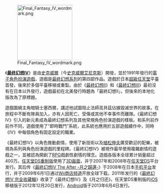 [[File:Final_Fantasy_IV_wordmark.png|180px]]

《'''[[最终幻想IV|最终幻想IV]]'''》是由[[史克威爾|史克威爾]]（今[[史克威爾艾尼克斯|史克威爾艾尼克斯]]）開發，並於1991年發行的[[電子角色扮演遊戲|電子角色扮演遊戲]]，遊戲是[[最終幻想系列|最終幻想系列]]的第四部作品。遊戲於日本[[超級任天堂|超級任天堂]]平臺首發，後來於多個平臺移植或重製。由於《[[最終幻想II|最終幻想II]]》和《[[最終幻想III|最終幻想III]]》最初沒有在日本以外發行，遊戲最初在北美發行時題為「最終幻想II」，但後來的本地化版改為了原標題。

遊戲圍繞主角暗騎士塞西爾，講述他試圖阻止法師高貝茲佔據毀滅世界的故事。在旅程中不斷有隊員加入，亦有人因死亡、受傷或其他不幸事件而離隊。《最終幻想IV》引入的新元素成為最終幻想系列及其他常規角色扮演遊戲的樣板。和系列前作前作不同，遊戲使用了“即時戰鬥”系統，此系統也應用於五部遊戲續作中，同時《IV》中每個角色有固定設定的職業。

《最終幻想IV》以角色推動劇情，使用了新技術以及[[植松伸夫|植松伸夫]]廣受歡迎的配樂，被視為系列與角色扮演遊戲的里程碑。《最終幻想IV》被視作最早使用複雜劇情的遊戲之一，並被認為開創了[[电子角色扮演游戏|RPG]]戲劇性劇情的理念。遊戲各版本全球累计销量超过400万。[[最终幻想IV_(任天堂DS)|任天堂DS重制版]]使用了[[三维计算机图形|3D画面]]，并于2007年和2008年在[[任天堂DS|任天堂DS]]平台发行。其后传《[[最終幻想IV_The_After_-月之歸還-|最終幻想IV The After -月之歸還-]]》于2008年在日本[[手机游戏|手机平台]]发行，并于2009年6月1日通过[[Wii商店频道|Wii商店频道]]开放全球下载。2011年发行的《[[最終幻想IV_完全收藏輯|最終幻想IV 完全收藏輯]]》收录了《最终幻想IV》及《月之归还》。任天堂DS重制版的[[iOS|iOS]]移植版于2012年12月20日发行，[[Android|Android]]版于2013年6月4日发行。